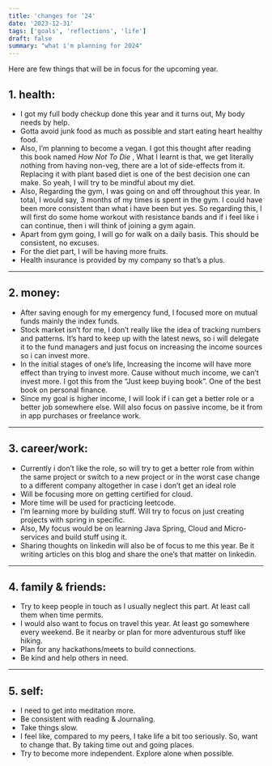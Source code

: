 ```yaml
---
title: 'changes for ‘24'
date: '2023-12-31'
tags: ['goals', 'reflections', 'life']
draft: false
summary: "what i'm planning for 2024"
---
```


Here are few things that will be in focus for the upcoming year.

## 1. health:

- I got my full body checkup done this year and it turns out, My body needs by help.
- Gotta avoid junk food as much as possible and start eating heart healthy food.
- Also, I’m planning to become a vegan. I got this thought after reading this book named _How Not To Die_ , What I learnt is that, we get literally nothing from having non-veg, there are a lot of side-effects from it. Replacing it with plant based diet is one of the best decision one can make. So yeah, I will try to be mindful about my diet.
- Also, Regarding the gym, I was going on and off throughout this year. In total, I would say, 3 months of my times is spent in the gym. I could have been more consistent than what i have been but yes. So regarding this, I will first do some home workout with resistance bands and if i feel like i can continue, then i will think of joining a gym again.
- Apart from gym going, I will go for walk on a daily basis. This should be consistent, no excuses.
- For the diet part, I will be having more fruits.
- Health insurance is provided by my company so that’s a plus.

---

## 2. money:

- After saving enough for my emergency fund, I focused more on mutual funds mainly the index funds.
- Stock market isn’t for me, I don’t really like the idea of tracking numbers and patterns. It’s hard to keep up with the latest news, so i will delegate it to the fund managers and just focus on increasing the income sources so i can invest more.
- In the initial stages of one’s life, Increasing the income will have more effect than trying to invest more. Cause without much income, we can’t invest more. I got this from the “Just keep buying book”. One of the best book on personal finance.
- Since my goal is higher income, I will look if i can get a better role or a better job somewhere else. Will also focus on passive income, be it from in app purchases or freelance work.

---

## 3. career/work:

- Currently i don’t like the role, so will try to get a better role from within the same project or switch to a new project or in the worst case change to a different company altogether in case i don’t get an ideal role
- Will be focusing more on getting certified for cloud.
- More time will be used for practicing leetcode.
- I’m learning more by building stuff. Will try to focus on just creating projects with spring in specific.
- Also, My focus would be on learning Java Spring, Cloud and Micro-services and build stuff using it.
- Sharing thoughts on linkedin will also be of focus to me this year. Be it writing articles on this blog and share the one’s that matter on linkedin.

---

## 4. family & friends:

- Try to keep people in touch as I usually neglect this part. At least call them when time permits.
- I would also want to focus on travel this year. At least go somewhere every weekend. Be it nearby or plan for more adventurous stuff like hiking.
- Plan for any hackathons/meets to build connections.
- Be kind and help others in need.

---

## 5. self:

- I need to get into meditation more.
- Be consistent with reading & Journaling.
- Take things slow.
- I feel like, compared to my peers, I take life a bit too seriously. So, want to change that. By taking time out and going places.
- Try to become more independent. Explore alone when possible.
